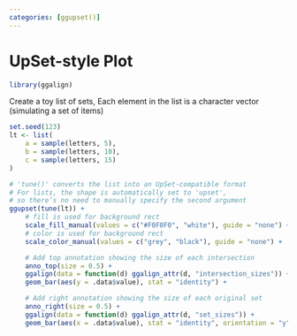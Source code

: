 ```yaml
---
categories: [ggupset()]
---
```


# UpSet-style Plot

```r
library(ggalign)
```

Create a toy list of sets, Each element in the list is a character vector (simulating a set of items)
```r
set.seed(123)
lt <- list(
    a = sample(letters, 5),
    b = sample(letters, 10),
    c = sample(letters, 15)
)

# 'tune()' converts the list into an UpSet-compatible format
# For lists, the shape is automatically set to 'upset',
# so there’s no need to manually specify the second argument
ggupset(tune(lt)) +
    # fill is used for background rect
    scale_fill_manual(values = c("#F0F0F0", "white"), guide = "none") +
    # color is used for background rect
    scale_color_manual(values = c("grey", "black"), guide = "none") +

    # Add top annotation showing the size of each intersection
    anno_top(size = 0.5) +
    ggalign(data = function(d) ggalign_attr(d, "intersection_sizes")) +
    geom_bar(aes(y = .data$value), stat = "identity") +

    # Add right annotation showing the size of each original set
    anno_right(size = 0.5) +
    ggalign(data = function(d) ggalign_attr(d, "set_sizes")) +
    geom_bar(aes(x = .data$value), stat = "identity", orientation = "y")
```
